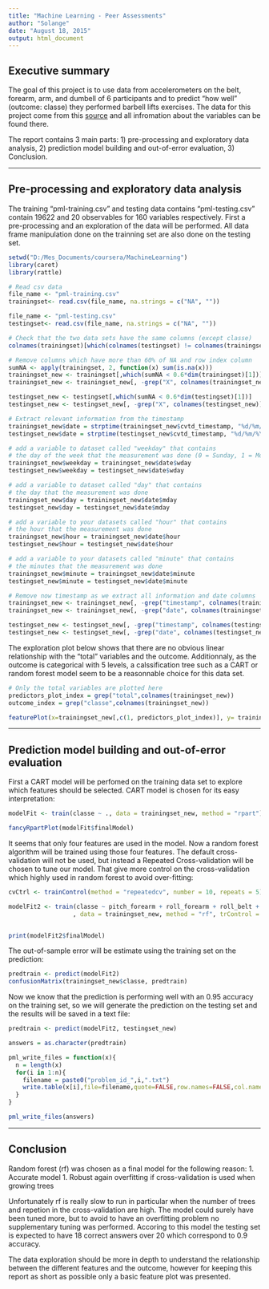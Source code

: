 ```yaml
---
title: "Machine Learning - Peer Assessments"
author: "Solange"
date: "August 18, 2015"
output: html_document
---
```


## Executive summary

The goal of this project is to use data from accelerometers on the belt, forearm, arm, and dumbell of 6 participants and to predict "how well" (outcome: classe) they performed barbell lifts exercises. The data for this project come from this [source](http://groupware.les.inf.puc-rio.br/har) and all infromation about the variables can be found there.

The report contains 3 main parts: 1) pre-processing and exploratory data analysis, 2) prediction model building and out-of-error evaluation, 3) Conclusion.


---

## Pre-processing and exploratory data analysis

The training "pml-training.csv" and testing data contains "pml-testing.csv" contain 19622 and 20 observables for 160 variables respectively. First a pre-processing and an exploration of the data will be performed. All data frame manipulation done on the trainning set are also done on the testing set.

```r

setwd("D:/Mes_Documents/coursera/MachineLearning")
library(caret)
library(rattle)

# Read csv data
file_name <- "pml-training.csv"
trainingset<- read.csv(file_name, na.strings = c("NA", ""))

file_name <- "pml-testing.csv"
testingset<- read.csv(file_name, na.strings = c("NA", ""))

# Check that the two data sets have the same columns (except classe)
colnames(trainingset)[which(colnames(testingset) != colnames(trainingset))]

# Remove columns which have more than 60% of NA and row index column
sumNA <- apply(trainingset, 2, function(x) sum(is.na(x)))
trainingset_new <- trainingset[,which(sumNA < 0.6*dim(trainingset)[1])]
trainingset_new <- trainingset_new[, -grep("X", colnames(trainingset_new))]

testingset_new <- testingset[,which(sumNA < 0.6*dim(testingset)[1])]
testingset_new <- testingset_new[, -grep("X", colnames(testingset_new))]

# Extract relevant information from the timestamp
trainingset_new$date = strptime(trainingset_new$cvtd_timestamp, "%d/%m/%Y %H:%M")
testingset_new$date = strptime(testingset_new$cvtd_timestamp, "%d/%m/%Y %H:%M")

# add a variable to dataset called "weekday" that contains 
# the day of the week that the measurement was done (0 = Sunday, 1 = Monday, etc.)
trainingset_new$weekday = trainingset_new$date$wday
testingset_new$weekday = testingset_new$date$wday

# add a variable to dataset called "day" that contains 
# the day that the measurement was done
trainingset_new$day = trainingset_new$date$mday
testingset_new$day = testingset_new$date$mday

# add a variable to your datasets called "hour" that contains 
# the hour that the measurement was done
trainingset_new$hour = trainingset_new$date$hour
testingset_new$hour = testingset_new$date$hour

# add a variable to your datasets called "minute" that contains 
# the minutes that the measurement was done
trainingset_new$minute = trainingset_new$date$minute
testingset_new$minute = testingset_new$date$minute

# Remove now timestamp as we extract all information and date columns
trainingset_new <- trainingset_new[, -grep("timestamp", colnames(trainingset_new))]
trainingset_new <- trainingset_new[, -grep("date", colnames(trainingset_new))]

testingset_new <- testingset_new[, -grep("timestamp", colnames(testingset_new))]
testingset_new <- testingset_new[, -grep("date", colnames(testingset_new))]

```

The exploration plot below shows that there are no obvious linear relationship with the "total" variables and the outcome. Additionnaly, as the outcome is categorical with 5 levels, a calssification tree such as a CART or random forest model seem to be a reasonnable choice for this data set. 

```r
# Only the total variables are plotted here
predictors_plot_index = grep("total",colnames(trainingset_new))
outcome_index = grep("classe",colnames(trainingset_new))

featurePlot(x=trainingset_new[,c(1, predictors_plot_index)], y= trainingset_new[,outcome_index], plot = "pairs")
```

---

## Prediction model building and out-of-error evaluation
First a CART model will be perfomed on the training data set to explore which features should be selected. CART model is chosen for its easy interpretation:

```r
modelFit <- train(classe ~ ., data = trainingset_new, method = "rpart")

fancyRpartPlot(modelFit$finalModel)
```

It seems that only four features are used in the model. Now a random forest algorithm will be trained using those four features. The default cross-validation will not be used, but instead a Repeated Cross-validation will be chosen to tune our model. That give more control on the cross-validation which highly used in random forest to avoid over-fitting: 

```r
cvCtrl <- trainControl(method = "repeatedcv", number = 10, repeats = 5)

modelFit2 <- train(classe ~ pitch_forearm + roll_forearm + roll_belt + magnet_dumbbell_y
                  , data = trainingset_new, method = "rf", trControl = cvCtrl)


print(modelFit2$finalModel)
```

The out-of-sample error will be estimate using the training set on the prediction:
```r
predtrain <- predict(modelFit2)
confusionMatrix(trainingset_new$classe, predtrain)
```

Now we know that the prediction is performing well with an 0.95 accuracy on the training set, so we will generate the prediction on the testing set and the results will be saved in a text file:

```r
predtrain <- predict(modelFit2, testingset_new)

answers = as.character(predtrain)

pml_write_files = function(x){
  n = length(x)
  for(i in 1:n){
    filename = paste0("problem_id_",i,".txt")
    write.table(x[i],file=filename,quote=FALSE,row.names=FALSE,col.names=FALSE)
  }
}

pml_write_files(answers)
```

---

## Conclusion

Random forest (rf) was chosen as a final model for the following reason:
1. Accurate model
1. Robust again overfitting if cross-validation is used when growing trees

Unfortunately rf is really slow to run in particular when the number of trees and repetion in the cross-validation are high. The model could surely have been tuned more, but to avoid to have an overfitting problem no supplementary tuning was performed. Accoring to this model the testing set is expected to have 18 correct answers over 20 which correspond to 0.9 accuracy.

The data exploration should be more in depth to understand the relationship between the different features and the outcome, however for keeping this report as short as possible only a basic feature plot was presented.